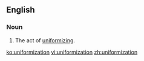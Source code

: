==English==
{{wikipedia|dab=uniformization}}
===Noun===
{{en-noun|~}}

# The act of [[uniformizing]].

[[ko:uniformization]]
[[vi:uniformization]]
[[zh:uniformization]]